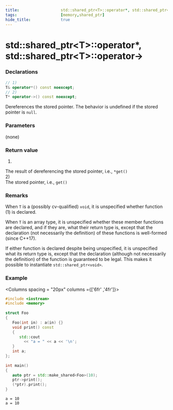 ```yaml
---
title:                  std::shared_ptr<T>::operator*, std::shared_ptr<T>::operator->
tags:                   [memory,shared_ptr]
hide_title:             true
---
```



# std::shared_ptr&lt;T>::operator*, std::shared_ptr&lt;T>::operator->

### Declarations


```cpp title="C++11"
// 1)
T& operator*() const noexcept;
// 2)
T* operator->() const noexcept;
```

Dereferences the stored pointer. The behavior is undefined if the stored pointer is `null`.

### Parameters
(none)

### Return value
1) <br/> 
The result of dereferencing the stored pointer, i.e., `*get()`<br/> 
2)<br/> 
The stored pointer, i.e., `get()`<br/> 

### Remarks
When `T` is a (possibly cv-qualified) `void`, it is unspecified whether function (1) is declared.

When `T` is an array type, it is unspecified whether these member functions are declared, and if they are, what their return type is, 
except that the declaration (not necessarily the definition) of these functions is well-formed	(since C++17).

If either function is declared despite being unspecified, it is unspecified what its return type is, except that the declaration 
(although not necessarily the definition) of the function is guaranteed to be legal. This makes it possible to instantiate `std::shared_ptr<void>`.

### Example

<Columns spacing = "20px" columns ={['6fr' ,'4fr']}>
<div>

```cpp
#include <iostream>
#include <memory>
 
struct Foo
{
   Foo(int in) : a(in) {}
   void print() const
   {
      std::cout 
        << "a = " << a << '\n';
   }
   int a;
};
 
int main()
{
   auto ptr = std::make_shared<Foo>(10);
   ptr->print();
   (*ptr).print();
}
```

</div>

<div>

``` plaintext title="Result"
a = 10
a = 10
```

</div>
</Columns>